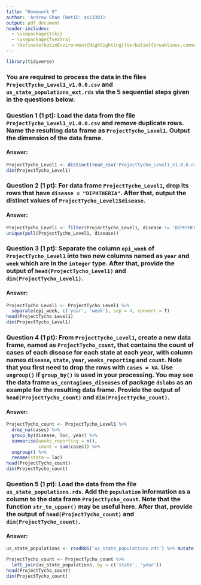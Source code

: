 ```yaml
---
title: "Homework 8"
author: 'Andrew Shao (NetID: as13381)'
output: pdf_document
header-includes: 
  - \usepackage{tikz}
  - \usepackage{fvextra}
  - \DefineVerbatimEnvironment{Highlighting}{Verbatim}{breaklines,commandchars=\\\{\}}
---
```


```r
library(tidyverse)
```

### You are required to process the data in the files `ProjectTycho_Level1_v1.0.0.csv` and `us_state_populations_ext.rds` via the 5 sequential steps given in the questions below. 

### Question 1 (1 pt): Load the data from the file `ProjectTycho_Level1_v1.0.0.csv` and remove duplicate rows. Name the resulting data frame as `ProjectTycho_Level1`. Output the dimension of the data frame.
#### Answer: 
<!--Provide your code and output below-->
```r
ProjectTycho_Level1 <- distinct(read_csv('ProjectTycho_Level1_v1.0.0.csv', show_col_types = F))
dim(ProjectTycho_Level1)
```



### Question 2 (1 pt): For data frame `ProjectTycho_Level1`, drop its rows that have `disease = "DIPHTHERIA"`. After that, output the distinct values of `ProjectTycho_Level1$disease`.
#### Answer: 
<!--Provide your code and output below-->
```r
ProjectTycho_Level1 <- filter(ProjectTycho_Level1, disease != 'DIPHTHERIA')
unique(pull(ProjectTycho_Level1, disease))
```



### Question 3 (1 pt): Separate the column `epi_week` of `ProjectTycho_Level1` into two new columns named as `year` and `week` which are in the `integer` type. After that, provide the output of `head(ProjectTycho_Level1)` and `dim(ProjectTycho_Level1)`.
#### Answer: 
<!--Provide your code and output below-->
```r
ProjectTycho_Level1 <- ProjectTycho_Level1 %>%
  separate(epi_week, c('year', 'week'), sep = 4, convert = T)
head(ProjectTycho_Level1)
dim(ProjectTycho_Level1)
```



### Question 4 (1 pt): From `ProjectTycho_Level1`, create a new data frame, named as `ProjectTycho_count`, that contains the count of cases of each disease for each state at each year, with column names `disease`, `state`, `year`, `weeks_reporting` and `count`. Note that you first need to drop the rows with `cases = NA`. Use `ungroup()` if `group_by()` is used in your processing. You may see the data frame `us_contagious_diseases` of package `dslabs` as an example for the resulting data frame. Provide the output of `head(ProjectTycho_count)` and `dim(ProjectTycho_count)`.  
#### Answer: 
<!--Provide your code and output below-->
```r
ProjectTycho_count <- ProjectTycho_Level1 %>%
  drop_na(cases) %>%
  group_by(disease, loc, year) %>%
  summarise(weeks_reporting = n(),
            count = sum(cases)) %>%
  ungroup() %>%
  rename(state = loc)
head(ProjectTycho_count)
dim(ProjectTycho_count)
```



### Question 5 (1 pt): Load the data from the file `us_state_populations.rds`. Add the `population` information as a column to the data frame `ProjectTycho_count`. Note that the function `str_to_upper()` may be useful here. After that, provide the output of `head(ProjectTycho_count)` and `dim(ProjectTycho_count)`.  
#### Answer: 
<!--Provide your code and output below-->
```r
us_state_populations <- readRDS('us_state_populations.rds') %>% mutate(state = str_to_upper(state))

ProjectTycho_count <- ProjectTycho_count %>%
  left_join(us_state_populations, by = c('state', 'year'))
head(ProjectTycho_count)
dim(ProjectTycho_count)
```


